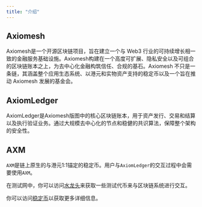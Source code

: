 ```yaml
---
title: "介绍"
---
```

## Axiomesh

Axiomesh是一个开源区块链项目，旨在建立一个与 Web3 行业的可持续增长相一致的金融服务基础设施。Axiomesh构建在一个高度可扩展、隐私安全以及可组合的区块链账本之上，为去中心化金融构筑信任、合规的基石。Axiomesh 不只是一条链，其涵盖整个应用生态系统、以港元和实物资产支持的稳定币以及一个旨在推动 Axiomesh 发展的基金会。

## AxiomLedger
AxiomLedger是Axiomesh版图中的核心区块链账本，用于资产发行、交易和结算以及执行验证业务。通过大规模去中心化的节点和稳健的共识算法，保障整个架构的安全性。

## AXM

`AXM`是链上原生的与港元1:1锚定的稳定币。用户与`AxiomLedger`的交互过程中会需要使用`AXM`。

在测试网中，你可以访问[水龙头](https://faucet.aries.axiomesh.io)来获取一些测试代币来与区块链系统进行交互。

你可以访问[稳定币](/zh/documentation/economics/stablecoin)以获取更多详细信息。


